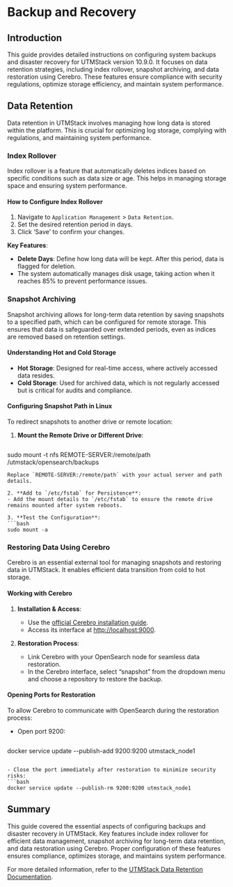 # Backup and Recovery

## Introduction

This guide provides detailed instructions on configuring system backups and disaster recovery for UTMStack version 10.9.0. It focuses on data retention strategies, including index rollover, snapshot archiving, and data restoration using Cerebro. These features ensure compliance with security regulations, optimize storage efficiency, and maintain system performance.

## Data Retention

Data retention in UTMStack involves managing how long data is stored within the platform. This is crucial for optimizing log storage, complying with regulations, and maintaining system performance.

### Index Rollover

Index rollover is a feature that automatically deletes indices based on specific conditions such as data size or age. This helps in managing storage space and ensuring system performance.

#### How to Configure Index Rollover

1. Navigate to `Application Management` &gt; `Data Retention`.
2. Set the desired retention period in days.
3. Click ‘Save’ to confirm your changes.

**Key Features**:
- **Delete Days**: Define how long data will be kept. After this period, data is flagged for deletion.
- The system automatically manages disk usage, taking action when it reaches 85% to prevent performance issues.

### Snapshot Archiving

Snapshot archiving allows for long-term data retention by saving snapshots to a specified path, which can be configured for remote storage. This ensures that data is safeguarded over extended periods, even as indices are removed based on retention settings.

#### Understanding Hot and Cold Storage

- **Hot Storage**: Designed for real-time access, where actively accessed data resides.
- **Cold Storage**: Used for archived data, which is not regularly accessed but is critical for audits and compliance.

#### Configuring Snapshot Path in Linux

To redirect snapshots to another drive or remote location:

1. **Mount the Remote Drive or Different Drive**:
   ```bash
sudo mount -t nfs REMOTE-SERVER:/remote/path /utmstack/opensearch/backups
   ```
   Replace `REMOTE-SERVER:/remote/path` with your actual server and path details.

2. **Add to `/etc/fstab` for Persistence**:
   - Add the mount details to `/etc/fstab` to ensure the remote drive remains mounted after system reboots.

3. **Test the Configuration**:
   ```bash
sudo mount -a
   ```

### Restoring Data Using Cerebro

Cerebro is an essential external tool for managing snapshots and restoring data in UTMStack. It enables efficient data transition from cold to hot storage.

#### Working with Cerebro

1. **Installation & Access**:
   - Use the [official Cerebro installation guide](https://github.com/lmenezes/cerebro).
   - Access its interface at [http://localhost:9000](http://localhost:9000).

2. **Restoration Process**:
   - Link Cerebro with your OpenSearch node for seamless data restoration.
   - In the Cerebro interface, select “snapshot” from the dropdown menu and choose a repository to restore the backup.

#### Opening Ports for Restoration

To allow Cerebro to communicate with OpenSearch during the restoration process:

- Open port 9200:
  ```bash
docker service update --publish-add 9200:9200 utmstack_node1
  ```

- Close the port immediately after restoration to minimize security risks:
  ```bash
docker service update --publish-rm 9200:9200 utmstack_node1
  ```

## Summary

This guide covered the essential aspects of configuring backups and disaster recovery in UTMStack. Key features include index rollover for efficient data management, snapshot archiving for long-term data retention, and data restoration using Cerebro. Proper configuration of these features ensures compliance, optimizes storage, and maintains system performance.

For more detailed information, refer to the [UTMStack Data Retention Documentation](https://documentation.utmstack.com/v10/configuration/data_retention).
